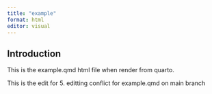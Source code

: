 ```yaml
---
title: "example"
format: html
editor: visual
---
```


## Introduction

This is the example.qmd html file when render from quarto.

This is the edit for 5. editting conflict for example.qmd on main branch